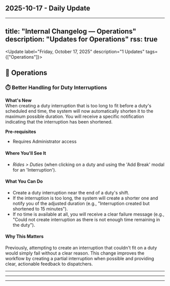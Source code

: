 ## 2025-10-17 - Daily Update

---
title: "Internal Changelog — Operations"
description: "Updates for Operations"
rss: true
---

<Update label="Friday, October 17, 2025" description="1 Updates" tags={["Operations"]}>

## 🎯 Operations
### ⏱️ Better Handling for Duty Interruptions

**What's New**  
When creating a duty interruption that is too long to fit before a duty's scheduled end time, the system will now automatically shorten it to the maximum possible duration. You will receive a specific notification indicating that the interruption has been shortened.

**Pre-requisites**
- Requires Administrator access

<Accordion title="See More">

#### Where You'll See It
- *Rides > Duties* (when clicking on a duty and using the 'Add Break' modal for an 'Interruption').

#### What You Can Do
- Create a duty interruption near the end of a duty's shift.
- If the interruption is too long, the system will create a shorter one and notify you of the adjusted duration (e.g., "Interruption created but shortened to 15 minutes").
- If no time is available at all, you will receive a clear failure message (e.g., "Could not create interruption as there is not enough time remaining in the duty").

#### Why This Matters
Previously, attempting to create an interruption that couldn't fit on a duty would simply fail without a clear reason. This change improves the workflow by creating a partial interruption when possible and providing clear, actionable feedback to dispatchers.
</Accordion>

---

</Update>

---

---

